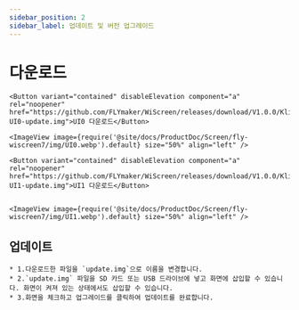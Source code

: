 ```yaml
---
sidebar_position: 2
sidebar_label: 업데이트 및 버전 업그레이드
---
```


# 다운로드
    <Button variant="contained" disableElevation component="a" rel="noopener" href="https://github.com/FLYmaker/WiScreen/releases/download/V1.0.0/Klipper-UI0-update.img">UI0 다운로드</Button>

    <ImageView image={require('@site/docs/ProductDoc/Screen/fly-wiscreen7/img/UI0.webp').default} size="50%" align="left" />

    <Button variant="contained" disableElevation component="a" rel="noopener" href="https://github.com/FLYmaker/WiScreen/releases/download/V1.0.0/Klipper-UI1-update.img">UI1 다운로드</Button>
   

    <ImageView image={require('@site/docs/ProductDoc/Screen/fly-wiscreen7/img/UI1.webp').default} size="50%" align="left" />

##   업데이트
    * 1.다운로드한 파일을 `update.img`으로 이름을 변경합니다.
    * 2.`update.img` 파일을 SD 카드 또는 USB 드라이브에 넣고 화면에 삽입할 수 있습니다. 화면이 켜져 있는 상태에서도 삽입할 수 있습니다.
    * 3.화면을 체크하고 업그레이드를 클릭하여 업데이트를 완료합니다.
